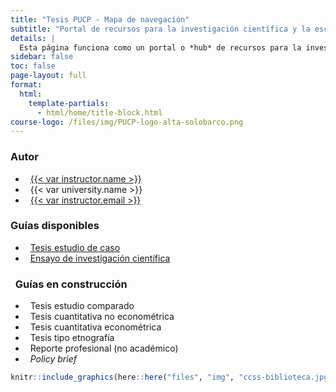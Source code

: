 ```yaml
---
title: "Tesis PUCP - Mapa de navegación"
subtitle: "Portal de recursos para la investigación científica y la escritura académica"
details: |
  Esta página funciona como un portal o *hub* de recursos para la investigación científica y la escritura académica para la Facultad de Ciencias Sociales de la Pontificia Universidad Católica del Perú (PUCP).
sidebar: false
toc: false
page-layout: full
format:
  html:
    template-partials:
      - html/home/title-block.html
course-logo: /files/img/PUCP-logo-alta-solobarco.png
---
```


::: home
::: {.grid .course-details}
::: {.g-col-12 .g-col-sm-6 .g-col-md-4}
### <i class="bi bi-person-vcard"></i> Autor

-   <i class="bi bi-person-fill"></i>   [{{< var instructor.name >}}](%7B%7B%3C%20var%20instructor.url%20%3E%7D%7D)
-   <i class="bi bi-bank2"></i>   {{< var university.name >}}
-   <i class="bi bi-envelope-fill"></i>   <a href="mailto:{{< var instructor.email >}}">{{< var instructor.email >}}</a>

:::

::: {.g-col-12 .g-col-sm-6 .g-col-md-4}
### Guías disponibles

-   <i class="bi bi-check2-square"></i>   [Tesis estudio de caso](/caso/index.qmd)
-   <i class="bi bi-check2-square"></i>   [Ensayo de investigación científica](/ensayo/index.qmd)
:::

::: {.g-col-12 .g-col-md-4 .contact-policy}
### <i class="bi bi-map"></i>   Guías en construcción

-   <i class="bi bi-file-earmark-lock2"></i>   Tesis estudio comparado
-   <i class="bi bi-file-earmark-lock2"></i>   Tesis cuantitativa no econométrica
-   <i class="bi bi-file-earmark-lock2"></i>   Tesis cuantitativa econométrica
-   <i class="bi bi-file-earmark-lock2"></i>   Tesis tipo etnografía
-   <i class="bi bi-file-earmark-lock2"></i>   Reporte profesional (no académico)
-   <i class="bi bi-file-earmark-lock2"></i>   *Policy brief*
:::
:::

```r
knitr::include_graphics(here::here("files", "img", "ccss-biblioteca.jpg"), error = FALSE)
```
:::

